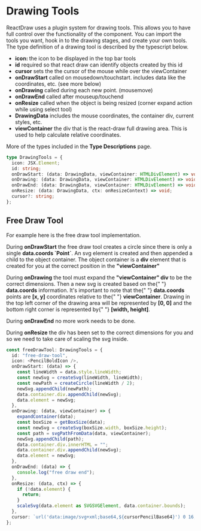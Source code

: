 
<Meta title="Drawing Tools" />

# Drawing Tools

ReactDraw uses a plugin system for drawing tools.
This allows you to have full control over the functionality of the component.
You can import the tools you want, hook in to the drawing stages, and create your own tools.
The type definition of a drawing tool is described by the typescript below.

<ul>
  <li>
    <strong>icon: </strong> the icon to be displayed in the top bar tools
  </li>
  <li>
    <strong>id</strong> required so that react draw can identify objects created
    by this id
  </li>
  <li>
    <strong>cursor</strong> sets the the cursor of the mouse while over the
    viewContainer
  </li>
  <li>
    <strong>onDrawStart</strong> called on mousedown/touchstart. includes data
    like the coordinates, etc. (see more below)
  </li>
  <li>
    <strong>onDrawing</strong> called during each new point. (mousemove)
  </li>
  <li>
    <strong>onDrawEnd</strong> called after mouseup/touchend
  </li>
  <li>
    <strong>onResize</strong> called when the object is being resized (corner
    expand action while using select tool)
  </li>
  <li>
    <strong>DrawingData</strong> includes the mouse coordinates, the container
    div, current styles, etc.
  </li>
  <li>
    <strong>viewContainer</strong> the div that is the react-draw full drawing
    area. This is used to help calculate relative coordinates.
  </li>
</ul>

More of the types included in the <b>Type Descriptions</b> page.

```typescript
type DrawingTools = {
  icon: JSX.Element;
  id: string;
  onDrawStart: (data: DrawingData, viewContainer: HTMLDivElement) => void;
  onDrawing: (data: DrawingData, viewContainer: HTMLDivElement) => void;
  onDrawEnd: (data: DrawingData, viewContainer: HTMLDivElement) => void;
  onResize: (data: DrawingData, ctx: onResizeContext) => void;
  cursor?: string;
};
```

## Free Draw Tool

For example here is the free draw tool implementation.

<p>
  During <b>onDrawStart</b> the free draw tool creates a circle since there is
  only a single <b>data.coords `Point`</b>. An svg element is created and then
  appended a child to the object container. The object container is a <b>div</b>
  element that is created for you at the correct position in the <b>
    "viewContainer"
  </b>
</p>
<p>
  During <b>onDrawing</b> the tool must expand the <b>"viewContainer" div</b> to
  be the correct dimensions. Then a new svg is created based on the{" "}
  <b>data.coords</b> information. It's important to note that the{" "}
  <b>data.coords</b> points are <b>[x, y]</b> coordinates relative to the{" "}
  <b>viewContainer</b>. Drawing in the top left corner of the drawing area will
  be represented by <b>[0, 0]</b> and the bottom right corner is represented by{" "}
  <b>[width, height]</b>.
</p>
<p>
  During <b>onDrawEnd</b> no more work needs to be done.
</p>
<p>
  During <b>onResize</b> the div has been set to the correct dimensions for you
  and so we need to take care of scaling the svg inside.
</p>

```typescript
const freeDrawTool: DrawingTools = {
  id: "free-draw-tool",
  icon: <PencilBoldIcon />,
  onDrawStart: (data) => {
    const lineWidth = data.style.lineWidth;
    const newSvg = createSvg(lineWidth, lineWidth);
    const newPath = createCircle(lineWidth / 2);
    newSvg.appendChild(newPath);
    data.container.div.appendChild(newSvg);
    data.element = newSvg;
  },
  onDrawing: (data, viewContainer) => {
    expandContainer(data);
    const boxSize = getBoxSize(data);
    const newSvg = createSvg(boxSize.width, boxSize.height);
    const path = svgPathFromData(data, viewContainer);
    newSvg.appendChild(path);
    data.container.div.innerHTML = "";
    data.container.div.appendChild(newSvg);
    data.element = newSvg;
  },
  onDrawEnd: (data) => {
    console.log("free draw end");
  },
  onResize: (data, ctx) => {
    if (!data.element) {
      return;
    }
    scaleSvg(data.element as SVGSVGElement, data.container.bounds);
  },
  cursor: `url('data:image/svg+xml;base64,${cursorPencilBase64}') 0 16, pointer`,
};
```
